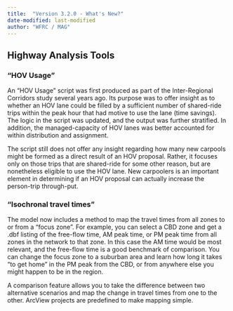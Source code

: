 ```yaml
---
title:  "Version 3.2.0 - What's New?"
date-modified: last-modified
author: "WFRC / MAG"
---
```


## Highway Analysis Tools
### "HOV Usage"
An “HOV Usage” script was first produced as part of the Inter-Regional Corridors study several years ago.  Its purpose was to offer insight as to whether an HOV lane could be filled by a sufficient number of shared-ride trips within the peak hour that had motive to use the lane (time savings).  The logic in the script was updated, and the output was further stratified.  In addition, the managed-capacity of HOV lanes was better accounted for within distribution and assignment.

The script still does not offer any insight regarding how many new carpools might be formed as a direct result of an HOV proposal.  Rather, it focuses only on those trips that are shared-ride for some other reason, but are nonetheless eligible to use the HOV lane.  New carpoolers is an important element in determining if an HOV proposal can actually increase the person-trip through-put.

### “Isochronal travel times”
The model now includes a method to map the travel times from all zones to or from a “focus zone”.  For example, you can select a CBD zone and get a .dbf listing of the free-flow time, AM peak time, or PM peak time from all zones in the network to that zone.  In this case the AM time would be most relevant, and the free-flow time is a good benchmark of comparison.  You can change the focus zone to a suburban area and learn how long it takes “to get home” in the PM peak from the CBD, or from anywhere else you might happen to be in the region.

A comparison feature allows you to take the difference between two alternative scenarios and map the change in travel times from one to the other.  ArcView projects are predefined to make mapping simple.

